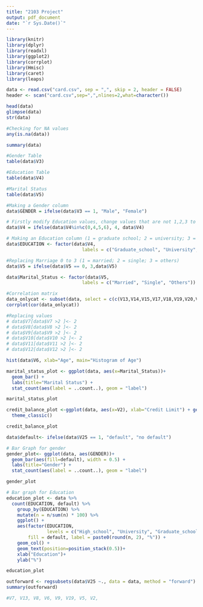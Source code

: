 ```yaml
---
title: "2103 Project"
output: pdf_document
date: "`r Sys.Date()`"
---
```


```r
library(knitr)
library(dplyr)
library(readxl)
library(ggplot2)
library(corrplot)
library(Hmisc)
library(caret)
library(leaps)
```

```r
data <- read.csv("card.csv", sep = ",", skip = 2, header = FALSE)
header <- scan("card.csv",sep=",",nlines=2,what=character())
```


```r
head(data)
glimpse(data)
str(data)
```

```r

#Checking for NA values
any(is.na(data))

summary(data)
```
```r
#Gender Table
table(data$V3)

#Education Table
table(data$V4)

#Marital Status 
table(data$V5)

```
```r
#Making a Gender column
data$GENDER = ifelse(data$V3 == 1, "Male", "Female")

# Firstly modify Education values, change values that are not 1,2,3 to 4.
data$V4 = ifelse(data$V4%in%c(0,4,5,6), 4, data$V4)

# Making an Education column (1 = graduate school; 2 = university; 3 = high school; 4 = others).
data$EDUCATION <- factor(data$V4,
                            labels = c("Graduate_school", "University", "High_school","Others"))

#Replacing Marriage 0 to 3 (1 = married; 2 = single; 3 = others)
data$V5 = ifelse(data$V5 == 0, 3,data$V5)

data$Marital_Status <- factor(data$V5,
                            labels = c("Married", "Single", "Others"))

```
``` r
#Correlation matrix
data_onlycat <- subset(data, select = c(c(V13,V14,V15,V17,V18,V19,V20,V21,V22,V23,V24,V25)))
corrplot(cor(data_onlycat))
```
```r
#Replacing values
# data$V7[data$V7 >2 ]<- 2
# data$V8[data$V8 >2 ]<- 2
# data$V9[data$V9 >2 ]<- 2
# data$V10[data$V10 >2 ]<- 2
# data$V11[data$V11 >2 ]<- 2
# data$V12[data$V12 >2 ]<- 2

```
```r
hist(data$V6, xlab="Age", main="Histogram of Age")
```
```r

marital_status_plot <- ggplot(data, aes(x=Marital_Status))+
  geom_bar() + 
  labs(title="Marital Status") +
  stat_count(aes(label = ..count..), geom = "label")

marital_status_plot
```

```r
credit_balance_plot <-ggplot(data, aes(x=V2), xlab="Credit Limit") + geom_boxplot() + coord_flip() + labs(title="Boxplot Of Credit Limit",x="Credit Limit")+
  theme_classic()

credit_balance_plot

```



```r
data$default<- ifelse(data$V25 == 1, "default", "no default")

# Bar Graph for gender
gender_plot<- ggplot(data, aes(GENDER))+
  geom_bar(aes(fill=default), width = 0.5) + 
  labs(title="Gender") +
  stat_count(aes(label = ..count..), geom = "label")

gender_plot

```
```r


# Bar graph for Education
education_plot <- data %>%
  count(EDUCATION, default) %>%
    group_by(EDUCATION) %>%
    mutate(n = n/sum(n) * 100) %>%
    ggplot() + 
    aes(factor(EDUCATION,
               levels = c("High_school", "University", "Graduate_school","Others")), n,
        fill = default, label = paste0(round(n, 2), "%")) + 
    geom_col() +
    geom_text(position=position_stack(0.5))+
    xlab("Education")+
    ylab("%")

education_plot


```

```r
outforward <- regsubsets(data$V25 ~., data = data, method = "forward")
summary(outforward)

#V7, V13, V8, V6, V9, V19, V5, V2, 
```




